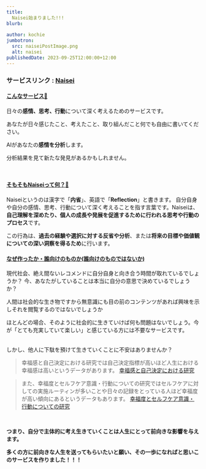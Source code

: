```yaml
---
title: 
  Naisei始まりました!!!
blurb: 
  
author: kochie
jumbotron:
  src: naiseiPostImage.png
  alt: naisei
publishedDate: 2023-09-25T12:00:00+12:00
---
```


### サービスリンク : [Naisei](https://www.fr-next.com/)

#### <u>こんなサービス🚀</u>

日々の**感情、思考、行動**について深く考えるためのサービスです。

あなたが日々感じたこと、考えたこと、取り組んだこと何でも自由に書いてください。

AIがあなたの**感情を分析**します。

分析結果を見て新たな発見があるかもしれません。

<br/>

#### <u>そもそもNaiseiって何？🧘</u>

Naiseiというのは漢字で「**内省**」、英語で「**Reflection**」と書きます。
自分自身や自分の感情、思考、行動について深く考えることを指す言葉です。Naiseiは、**自己理解を深めたり、個人の成長や発展を促進するために行われる思考や行動のプロセス**です。

この行為は、**過去の経験や選択に対する反省や分析**、または**将来の目標や価値観についての深い洞察を得るため**に行います。
<br/>

#### <u>なぜ作ったか・誰向けのものか(誰向けのものではないか)</u>

現代社会、絶え間ないレコメンドに自分自身と向き合う時間が取れているでしょうか？
今、あなたがしていることは本当に自分の意思で決めているでしょうか？

人間は社会的な生き物ですから無意識にも目の前のコンテンツがあれば興味を示しそれを閲覧するのではないでしょうか

ほとんどの場合、そのように社会的に生きていけば何も問題はないでしょう。今が「とても充実していて楽しい」と感じている方には不要なサービスです。

<br/>
しかし、他人に下駄を預けて生きていくことに不安はありませんか？ 
<br/>

>  幸福感と自己決定における研究では自己決定指標が高いほど人生における幸福感は高いというデータがあります。
[幸福感と自己決定における研究](https://www.rieti.go.jp/jp/publications/dp/18j026.pdf)


> また、幸福度とセルフケア意識・行動についての研究ではセルフケアに対しての実施ルーティンが多いことや日々の記録をとっている人ほど幸福度が高い傾向にあるというデータもあります。
[幸福度とセルフケア意識・行動についての研究](https://www.pola.co.jp/about/news/tve6g1000000366r-att/po20220518.pdf)

<br/>

**つまり、自分で主体的に考え生きていくことは人生にとって前向きな影響を与えます。**

**多くの方に前向きな人生を送ってもらいたいと願い、その一歩になればと思いこのサービスを作りました！！！**
